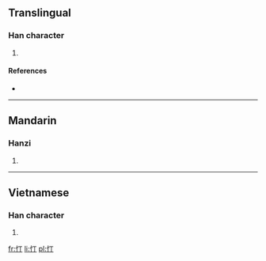 ==Translingual==

===Han character===
{{Han char|rn=61|rad=心|as=02|sn=5|four=|canj=心一弓 (PMN)}}

# {{defn|Han|sort=心02}}

====References====
* {{Han ref|kx=0375.110|dkj=10308|dj=0702.080|hdz=42268.060|uh=5FCA|ud=24522}}

----

==Mandarin==

===Hanzi===
{{cmn-hanzi|pin=[[dìng]] ([[ding4]])|wg=ting<sup>4</sup>}}

# {{defn|lang=cmn|sort=心02}}

----

==Vietnamese==

===Han character===
{{vi-hantu|[[dành]], [[đành]], [[đuềnh]]|rs=心02}}

# {{defn|lang=vi|sort=心02}}

[[fr:忊]]
[[li:忊]]
[[pl:忊]]